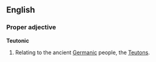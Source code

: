 ==English==
===Proper adjective===
'''Teutonic'''
#Relating to the ancient [[Germanic]] people, the [[Teutons]].
